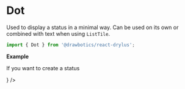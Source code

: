 


# Dot
Used to display a status in a minimal way. Can be used on its own or combined with text when using `ListTile`.

```jsx
import { Dot } from '@drawbotics/react-drylus';
```

__Example__
<Playground component={Dot}>
  <Dot />
</Playground>


If you want to create a status

<Playground>
  <ListTile title="Finished" leading={<Dot category={Category.SUCCESS} />} />
</Playground>
